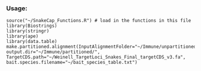 
### Usage:

```
source("~/SnakeCap_Functions.R") # load in the functions in this file
library(Biostrings)
library(stringr)
library(ape)
library(data.table)
make.partitioned.alignment(InputAlignmentFolder="~/Immune/unpartitioned/", output.dir="~/Immune/partitioned/", TargetCDS.path="~/Weinell_TargetLoci_Snakes_Final_targetCDS_v3.fa", bait.species.filename="~/bait_species_table.txt")
```

